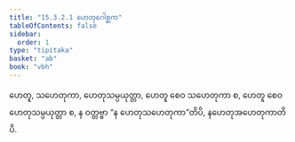 ```yaml
---
title: "15.3.2.1 ဟေတုဂေါစ္ဆက"
tableOfContents: false
sidebar:
  order: 1
type: "tipitaka"
basket: "ab"
book: "vbh"
---
```



<DynamicBreadcrumb />

<Division number="750" book="vbh" e="ch" v="30" p="320">

<Paragraph number="2195" book="vbh">
ဟေတူ, သဟေတုကာ, ဟေတုသမ္ပယုတ္တာ, ဟေတူ စေဝ သဟေတုကာ စ, ဟေတူ စေဝ ဟေတုသမ္ပယုတ္တာ စ, န ဝတ္တဗ္ဗာ “န ဟေတုသဟေတုကာ”တိပိ, နဟေတုအဟေတုကာတိပိ.
</Paragraph>
</Division>